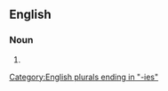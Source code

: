 ==English==

===Noun===
{{head|en|noun form}}
# {{plural of|block party|lang=en}}

[[Category:English plurals ending in "-ies"]]